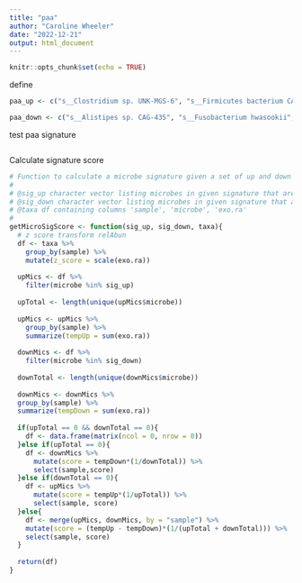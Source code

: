 ```yaml
---
title: "paa"
author: "Caroline Wheeler"
date: "2022-12-21"
output: html_document
---
```


```r
knitr::opts_chunk$set(echo = TRUE)
```

define
```r
paa_up <- c("s__Clostridium sp. UNK-MGS-6", "s__Firmicutes bacterium CAG 41", "s__Coprobacillus cateniformis", "s__Clostridia bacterium UC5-1-2G4","s__Streptococcus dysgalactiae", "s__Acidaminococcus sp. HPA0509", "s__Roseburia sp.CAG-303", "s__Butyrivibrio_sp. AE2032", "s__Coprobacillus sp. 29-1", "s__Coprobacillus sp. D6")

paa_down <- c("s__Alistipes sp. CAG-435", "s__Fusobacterium hwasookii", "s__Leuconostoc sp. DORA-2", "s__Paenibacillus lentimorbus", "s__Fusobacterium sp. oral taxon 370", "s__Alcanivorax hongdengensis", "s__Arthrobacter sp. LS16", "s__Bacillus sp. 5B6", "s__Bacillus velezensis", "s__Fusobacterium sp. OBRC1")
```


test paa signature
```r

```

Calculate signature score
```r
# Function to calculate a microbe signature given a set of up and down regulated microbes and the relAbun of sample data
#
# @sig_up character vector listing microbes in given signature that are up-regulated
# @sig_down character vector listing microbes in given signature that are down-regulated
# @taxa df containing columns 'sample', 'microbe', 'exo.ra'
#
getMicroSigScore <- function(sig_up, sig_down, taxa){
  # z score transform relAbun 
  df <- taxa %>%
    group_by(sample) %>%
    mutate(z_score = scale(exo.ra))
  
  upMics <- df %>%
    filter(microbe %in% sig_up)
  
  upTotal <- length(unique(upMics$microbe))
  
  upMics <- upMics %>%  
    group_by(sample) %>%
    summarize(tempUp = sum(exo.ra))
  
  downMics <- df %>%
    filter(microbe %in% sig_down)
  
  downTotal <- length(unique(downMics$microbe))
  
  downMics <- downMics %>%
  group_by(sample) %>%
  summarize(tempDown = sum(exo.ra))
  
  if(upTotal == 0 && downTotal == 0){
    df <- data.frame(matrix(ncol = 0, nrow = 0))
  }else if(upTotal == 0){
    df <- downMics %>%
      mutate(score = tempDown*(1/downTotal)) %>%
      select(sample,score)
  }else if(downTotal == 0){
    df <- upMics %>%
      mutate(score = tempUp*(1/upTotal)) %>%
      select(sample, score)
  }else{
    df <- merge(upMics, downMics, by = "sample") %>%
    mutate(score = (tempUp - tempDown)*(1/(upTotal + downTotal))) %>%
    select(sample, score)
  }
  
  return(df)
}
```